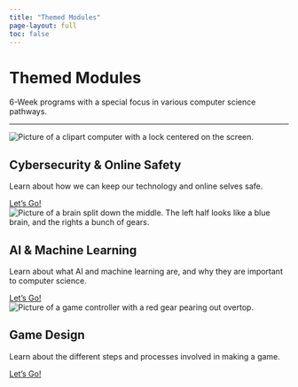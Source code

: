 ```yaml
---
title: "Themed Modules"
page-layout: full
toc: false
---
```


<div class="hero-section">
  <h1 class="main-title">Themed Modules</h1>
  <p class="subtitle">6-Week programs with a special focus in various computer science pathways.</p>
</div>

<hr class="section-divider">

<div class="info-section">
  <div class="info-image">
  <img class="image" src="/images/cybersecurity.png" alt="Picture of a clipart computer with a lock centered on the screen.">
  </div>
  <div class="info-content">
  <h2 class="info-title">Cybersecurity & Online Safety</h2>
  <p class="info-subtitle">Learn about how we can keep our technology and online selves safe.</p>
  <a href="cybersecurity-online-safety/cyber.qmd" class="button">Let's Go!</a>
  </div>
</div>

<div class="info-section-reverse">
  <div class="info-image">
  <img class="image" src="/images/machine_learning.png" alt="Picture of a brain split down the middle. The left half looks like a blue brain, and the rights a bunch of gears.">
  </div>
  <div class="info-content">
  <h2 class="info-title">AI & Machine Learning</h2>
  <p class="info-subtitle">Learn about what AI and machine learning are, and why they are important to computer science.</p>
  <a href="ai-machine-learning/AI.qmd" class="button">Let's Go!</a>
  </div>
</div>

<div class="info-section">
  <div class="info-image">
  <img class="image" src="/images/game_design.png" alt="Picture of a game controller with a red gear pearing out overtop.">
  </div>
  <div class="info-content">
  <h2 class="info-title">Game Design</h2>
  <p class="info-subtitle">Learn about the different steps and processes involved in making a game.</p>
  <a href="game-design/game.qmd" class="button">Let's Go!</a>
  </div>
</div>
